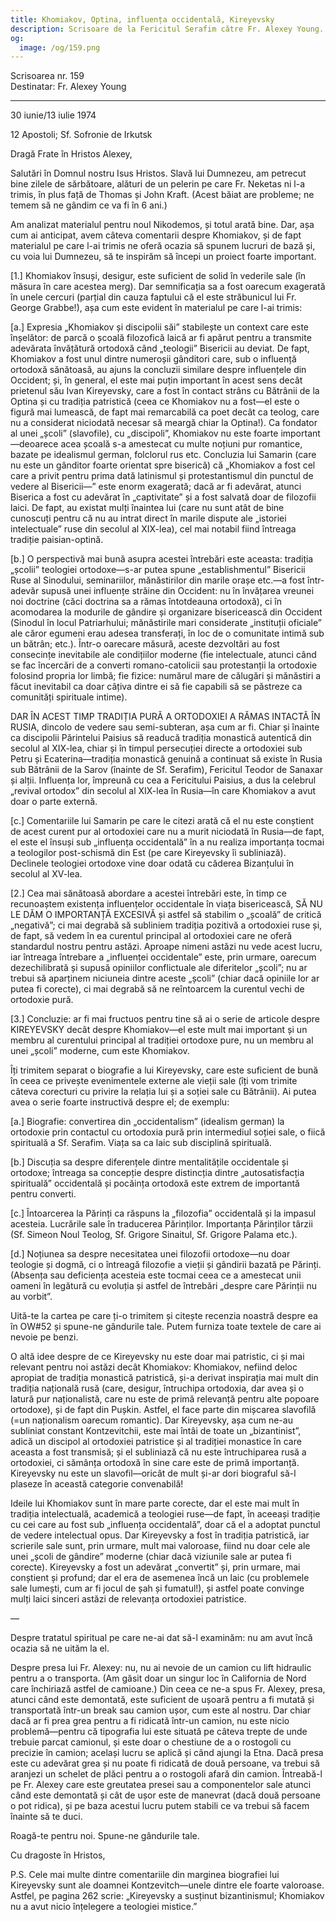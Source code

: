 ```yaml
---
title: Khomiakov, Optina, influența occidentală, Kireyevsky
description: Scrisoare de la Fericitul Serafim către Fr. Alexey Young.
og:
  image: /og/159.png
---
```


<div style={{textAlign:'right', fontFamily:'monospace'}}>Scrisoarea nr. 159</div>
<div style={{textAlign:'left', fontFamily:'monospace'}}>Destinatar: Fr. Alexey Young</div>

---

30 iunie/13 iulie 1974

12 Apostoli; Sf. Sofronie de Irkutsk

Dragă Frate în Hristos Alexey,

Salutări în Domnul nostru Isus Hristos. Slavă lui Dumnezeu, am petrecut bine zilele de sărbătoare, alături de un pelerin pe care Fr. Neketas ni l-a trimis, în plus față de Thomas și John Kraft. (Acest băiat are probleme; ne temem să ne gândim ce va fi în 6 ani.)

Am analizat materialul pentru noul Nikodemos, și totul arată bine. Dar, așa cum ai anticipat, avem câteva comentarii despre Khomiakov, și de fapt materialul pe care l-ai trimis ne oferă ocazia să spunem lucruri de bază și, cu voia lui Dumnezeu, să te inspirăm să începi un proiect foarte important.

[1.] Khomiakov însuși, desigur, este suficient de solid în vederile sale (în măsura în care acestea merg). Dar semnificația sa a fost oarecum exagerată în unele cercuri (parțial din cauza faptului că el este străbunicul lui Fr. George Grabbe!), așa cum este evident în materialul pe care l-ai trimis:

[a.] Expresia „Khomiakov și discipolii săi” stabilește un context care este înșelător: de parcă o școală filozofică laică ar fi apărut pentru a transmite adevărata învățătură ortodoxă când „teologii” Bisericii au deviat. De fapt, Khomiakov a fost unul dintre numeroșii gânditori care, sub o influență ortodoxă sănătoasă, au ajuns la concluzii similare despre influențele din Occident; și, în general, el este mai puțin important în acest sens decât prietenul său Ivan Kireyevsky, care a fost în contact strâns cu Bătrânii de la Optina și cu tradiția patristică (ceea ce Khomiakov nu a fost—el este o figură mai lumească, de fapt mai remarcabilă ca poet decât ca teolog, care nu a considerat niciodată necesar să meargă chiar la Optina!). Ca fondator al unei „școli” (slavofile), cu „discipoli”, Khomiakov nu este foarte important—deoarece acea școală s-a amestecat cu multe noțiuni pur romantice, bazate pe idealismul german, folclorul rus etc. Concluzia lui Samarin (care nu este un gânditor foarte orientat spre biserică) că „Khomiakov a fost cel care a privit pentru prima dată latinismul și protestantismul din punctul de vedere al Bisericii—” este enorm exagerată; dacă ar fi adevărat, atunci Biserica a fost cu adevărat în „captivitate” și a fost salvată doar de filozofii laici. De fapt, au existat mulți înaintea lui (care nu sunt atât de bine cunoscuți pentru că nu au intrat direct în marile dispute ale „istoriei intelectuale” ruse din secolul al XIX-lea), cel mai notabil fiind întreaga tradiție paisian-optină.

[b.] O perspectivă mai bună asupra acestei întrebări este aceasta: tradiția „școlii” teologiei ortodoxe—s-ar putea spune „establishmentul” Bisericii Ruse al Sinodului, seminariilor, mănăstirilor din marile orașe etc.—a fost într-adevăr supusă unei influențe străine din Occident: nu în învățarea vreunei noi doctrine (căci doctrina sa a rămas întotdeauna ortodoxă), ci în acomodarea la modurile de gândire și organizare bisericească din Occident (Sinodul în locul Patriarhului; mănăstirile mari considerate „instituții oficiale” ale căror egumeni erau adesea transferați, în loc de o comunitate intimă sub un bătrân; etc.). Într-o oarecare măsură, aceste dezvoltări au fost consecințe inevitabile ale condițiilor moderne (fie intelectuale, atunci când se fac încercări de a converti romano-catolicii sau protestanții la ortodoxie folosind propria lor limbă; fie fizice: numărul mare de călugări și mănăstiri a făcut inevitabil ca doar câțiva dintre ei să fie capabili să se păstreze ca comunități spirituale intime).

DAR ÎN ACEST TIMP TRADIȚIA PURĂ A ORTODOXIEI A RĂMAS INTACTĂ ÎN RUSIA, dincolo de vedere sau semi-subteran, așa cum ar fi. Chiar și înainte ca discipolii Părintelui Paisius să readucă tradiția monastică autentică din secolul al XIX-lea, chiar și în timpul persecuției directe a ortodoxiei sub Petru și Ecaterina—tradiția monastică genuină a continuat să existe în Rusia sub Bătrânii de la Sarov (înainte de Sf. Serafim), Fericitul Teodor de Sanaxar și alții. Influența lor, împreună cu cea a Fericitului Paisius, a dus la celebrul „revival ortodox” din secolul al XIX-lea în Rusia—în care Khomiakov a avut doar o parte externă.

[c.] Comentariile lui Samarin pe care le citezi arată că el nu este conștient de acest curent pur al ortodoxiei care nu a murit niciodată în Rusia—de fapt, el este el însuși sub „influența occidentală” în a nu realiza importanța tocmai a teologilor post-schismă din Est (pe care Kireyevsky îi subliniază). Declinele teologiei ortodoxe vine doar odată cu căderea Bizanțului în secolul al XV-lea.

[2.] Cea mai sănătoasă abordare a acestei întrebări este, în timp ce recunoaștem existența influențelor occidentale în viața bisericească, SĂ NU LE DĂM O IMPORTANȚĂ EXCESIVĂ și astfel să stabilim o „școală” de critică „negativă”; ci mai degrabă să subliniem tradiția pozitivă a ortodoxiei ruse și, de fapt, să vedem în ea curentul principal al ortodoxiei care ne oferă standardul nostru pentru astăzi. Aproape nimeni astăzi nu vede acest lucru, iar întreaga întrebare a „influenței occidentale” este, prin urmare, oarecum dezechilibrată și supusă opiniilor conflictuale ale diferitelor „școli”; nu ar trebui să aparținem niciuneia dintre aceste „școli” (chiar dacă opiniile lor ar putea fi corecte), ci mai degrabă să ne reîntoarcem la curentul vechi de ortodoxie pură.

[3.] Concluzie: ar fi mai fructuos pentru tine să ai o serie de articole despre KIREYEVSKY decât despre Khomiakov—el este mult mai important și un membru al curentului principal al tradiției ortodoxe pure, nu un membru al unei „școli” moderne, cum este Khomiakov.

Îți trimitem separat o biografie a lui Kireyevsky, care este suficient de bună în ceea ce privește evenimentele externe ale vieții sale (îți vom trimite câteva corecturi cu privire la relația lui și a soției sale cu Bătrânii). Ai putea avea o serie foarte instructivă despre el; de exemplu:

[a.] Biografie: convertirea din „occidentalism” (idealism german) la ortodoxie prin contactul cu ortodoxia pură prin intermediul soției sale, o fiică spirituală a Sf. Serafim. Viața sa ca laic sub disciplină spirituală.

[b.] Discuția sa despre diferențele dintre mentalitățile occidentale și ortodoxe; întreaga sa concepție despre distincția dintre „autosatisfacția spirituală” occidentală și pocăința ortodoxă este extrem de importantă pentru converti.

[c.] Întoarcerea la Părinți ca răspuns la „filozofia” occidentală și la impasul acesteia. Lucrările sale în traducerea Părinților. Importanța Părinților târzii (Sf. Simeon Noul Teolog, Sf. Grigore Sinaitul, Sf. Grigore Palama etc.).

[d.] Noțiunea sa despre necesitatea unei filozofii ortodoxe—nu doar teologie și dogmă, ci o întreagă filozofie a vieții și gândirii bazată pe Părinți. (Absența sau deficiența acesteia este tocmai ceea ce a amestecat unii oameni în legătură cu evoluția și astfel de întrebări „despre care Părinții nu au vorbit”.

Uită-te la cartea pe care ți-o trimitem și citește recenzia noastră despre ea în OW#52 și spune-ne gândurile tale. Putem furniza toate textele de care ai nevoie pe benzi.

O altă idee despre de ce Kireyevsky nu este doar mai patristic, ci și mai relevant pentru noi astăzi decât Khomiakov: Khomiakov, nefiind deloc apropiat de tradiția monastică patristică, și-a derivat inspirația mai mult din tradiția națională rusă (care, desigur, întruchipa ortodoxia, dar avea și o latură pur naționalistă, care nu este de primă relevanță pentru alte popoare ortodoxe), și de fapt din Pușkin. Astfel, el face parte din mișcarea slavofilă (=un naționalism oarecum romantic). Dar Kireyevsky, așa cum ne-au subliniat constant Kontzevitchii, este mai întâi de toate un „bizantinist”, adică un discipol al ortodoxiei patristice și al tradiției monastice în care aceasta a fost transmisă; și el subliniază că nu este întruchiparea rusă a ortodoxiei, ci sămânța ortodoxă în sine care este de primă importanță. Kireyevsky nu este un slavofil—oricât de mult și-ar dori biograful să-l plaseze în această categorie convenabilă!

Ideile lui Khomiakov sunt în mare parte corecte, dar el este mai mult în tradiția intelectuală, academică a teologiei ruse—de fapt, în aceeași tradiție cu cei care au fost sub „influența occidentală”, doar că el a adoptat punctul de vedere intelectual opus. Dar Kireyevsky a fost în tradiția patristică, iar scrierile sale sunt, prin urmare, mult mai valoroase, fiind nu doar cele ale unei „școli de gândire” moderne (chiar dacă viziunile sale ar putea fi corecte). Kireyevsky a fost un adevărat „convertit” și, prin urmare, mai conștient și profund; dar el era de asemenea încă un laic (cu problemele sale lumești, cum ar fi jocul de șah și fumatul!), și astfel poate convinge mulți laici sinceri astăzi de relevanța ortodoxiei patristice.

—

Despre tratatul spiritual pe care ne-ai dat să-l examinăm: nu am avut încă ocazia să ne uităm la el.

Despre presa lui Fr. Alexey: nu, nu ai nevoie de un camion cu lift hidraulic pentru a o transporta. (Am găsit doar un singur loc în California de Nord care închiriază astfel de camioane.) Din ceea ce ne-a spus Fr. Alexey, presa, atunci când este demontată, este suficient de ușoară pentru a fi mutată și transportată într-un break sau camion ușor, cum este al nostru. Dar chiar dacă ar fi prea grea pentru a fi ridicată într-un camion, nu este nicio problemă—pentru că tipografia lui este situată pe câteva trepte de unde trebuie parcat camionul, și este doar o chestiune de a o rostogoli cu precizie în camion; același lucru se aplică și când ajungi la Etna. Dacă presa este cu adevărat grea și nu poate fi ridicată de două persoane, va trebui să aranjezi un schelet de plăci pentru a o rostogoli afară din camion. Întreabă-l pe Fr. Alexey care este greutatea presei sau a componentelor sale atunci când este demontată și cât de ușor este de manevrat (dacă două persoane o pot ridica), și pe baza acestui lucru putem stabili ce va trebui să facem înainte să te duci.

Roagă-te pentru noi. Spune-ne gândurile tale.

Cu dragoste în Hristos,

P.S. Cele mai multe dintre comentariile din marginea biografiei lui Kireyevsky sunt ale doamnei Kontzevitch—unele dintre ele foarte valoroase. Astfel, pe pagina 262 scrie: „Kireyevsky a susținut bizantinismul; Khomiakov nu a avut nicio înțelegere a teologiei mistice.”
